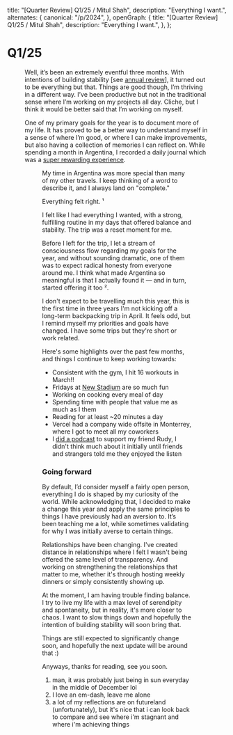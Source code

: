 
  title: "[Quarter Review] Q1/25 / Mitul Shah",
  description: "Everything I want.",
  alternates: {
    canonical: "/p/2024",
  },
  openGraph: {
    title: "[Quarter Review] Q1/25 / Mitul Shah",
    description: "Everything I want.",
  },
};

# Q1/25

<Figure
  src={steps}
  alt="Les Marches du Palais Versailles, Henri Le Sidaner – 1925"
  caption="Les Marches du Palais Versailles, Henri Le Sidaner – 1925"
/>

Well, it’s been an extremely eventful three months. With intentions of building stability [see [annual review](https://mitul.ca/p/2024)], it turned out to be everything but that. Things are good though, I’m thriving in a different way. I’ve been productive but not in the traditional sense where I’m working on my projects all day. Cliche, but I think it would be better said that I’m working on myself.

One of my primary goals for the year is to document more of my life. It has proved to be a better way to understand myself in a sense of where I’m good, or where I can make improvements, but also having a collection of memories I can reflect on. While spending a month in Argentina, I recorded a daily journal which was a [super rewarding experience](https://www.youtube.com/watch?v=J05WVHp5cJw&ab_channel=mitul).

<Figure src={yt} />

My time in Argentina was more special than many of my other travels. I keep thinking of a word to describe it, and I always land on "complete."

Everything felt right. ¹

I felt like I had everything I wanted, with a strong, fulfilling routine in my days that offered balance and stability. The trip was a reset moment for me.

Before I left for the trip, I let a stream of consciousness flow regarding my goals for the year, and without sounding dramatic, one of them was to expect radical honesty from everyone around me. I think what made Argentina so meaningful is that I actually found it — and in turn, started offering it too ².

I don't expect to be travelling much this year, this is the first time in three years I'm not kicking off a long-term backpacking trip in April. It feels odd, but I remind myself my priorities and goals have changed. I have some trips but they're short or work related.

Here's some highlights over the past few months, and things I continue to keep working towards:

- Consistent with the gym, I hit 16 workouts in March!!
- Fridays at [New Stadium](https://x.com/newsystems_/status/1887512072172241371) are so much fun
- Working on cooking every meal of day
- Spending time with people that value me as much as I them
- Reading for at least ~20 minutes a day
- Vercel had a company wide offsite in Monterrey, where I got to meet all my coworkers
- I [did a podcast](https://open.spotify.com/episode/3ZFlTNlsLa8e2nYINUG0UF?si=c207029fd02a4087) to support my friend Rudy, I didn't think much about it initially until friends and strangers told me they enjoyed the listen

### Going forward

By default, I’d consider myself a fairly open person, everything I do is shaped by my curiosity of the world. While acknowledging that, I decided to make a change this year and apply the same principles to things I have previously had an aversion to. It’s been teaching me a lot, while sometimes validating for why I was initially averse to certain things.

Relationships have been changing. I've created distance in relationships where I felt I wasn't being offered the same level of transparency. And working on strengthening the relationships that matter to me, whether it's through hosting weekly dinners or simply consistently showing up.

At the moment, I am having trouble finding balance. I try to live my life with a max level of serendipity and spontaneity, but in reality, it's more closer to chaos. I want to slow things down and hopefully the intention of building stability will soon bring that.

<Images />

Things are still expected to significantly change soon, and hopefully the next update will be around that :)

Anyways, thanks for reading, see you soon.

1. man, it was probably just being in sun everyday in the middle of December lol
2. I love an em-dash, leave me alone
3. a lot of my reflections are on futureland (unfortunately), but it's nice that i can look back to compare and see where i'm stagnant and where i'm achieving things
